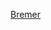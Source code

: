 {{US county navigation box
| template_name  = 布雷默縣 (愛荷華州)
| listclass = hlist
| county         = 布雷默縣
| state          = 愛荷華州

| map_image      = Map of Iowa highlighting Bremer County.svg
| map_caption    = 布雷默縣在愛荷華州的位置
| map_size       = 75x75

| seat           = 韋弗利

| title1 = [[城市]]
| body1  = 
* [[丹佛 (愛荷華州)|丹佛]]
* [[弗雷澤麗卡 (愛荷華州)|弗雷澤麗卡]]
* [[簡斯維爾 (愛荷華州)|簡斯維爾]]‡
* [[普萊恩菲爾德 (愛荷華州)|普萊恩菲爾德]]
* [[雷德林 (愛荷華州)|雷德林]]
* [[萨姆纳 (艾奥瓦州)|薩姆納]]‡
* [[的黎波里 (艾奥瓦州)|的黎波里]]
* [[韦弗利 (艾奥瓦州)|韋弗利]]

| title2 = [[行政鎮區]]
| body2  = 
* [[代頓鎮區 (愛荷華州布雷默縣)|代頓]]
* [[道格拉斯鎮區 (愛荷華州布雷默縣)|道格拉斯]]
* [[富蘭克林鎮區 (愛荷華州布雷默縣)|富蘭克林]]
* [[弗雷澤麗卡鎮區 (愛荷華州布雷默縣)|弗雷澤麗卡]]
* [[弗里蒙特鎮區 (愛荷華州布雷默縣)|弗里蒙特]]
* [[傑克遜鎮區 (愛荷華州布雷默縣)|傑克遜]]
* [[傑佛遜鎮區 (愛荷華州布雷默縣)|佛遜傑]]
* [[拉法葉鎮區 (愛荷華州布雷默縣)|拉法葉]]
* [[勒羅伊鎮區 (愛荷華州布雷默縣)|勒羅伊]]
* [[麥克斯菲爾德鎮區 (愛荷華州布雷默縣)|麥克斯菲爾德]]
* [[波爾克鎮區 (愛荷華州布雷默縣)|波爾克]]
* [[薩姆納二號鎮區 (愛荷華州布雷默縣)|薩姆納二號]]
* [[沃倫鎮區 (愛荷華州布雷默縣)|沃倫]]
* [[華盛頓鎮區 (愛荷華州布雷默縣)|華盛頓]]

| title3 = [[非建制地區]]
| body3  = 
* [[西格爾 (愛荷華州)|西格爾]]

| title4 = 備註
| body4 = ‡該聚居地有部分隸屬其他縣份

}}<noinclude>
[[Category:艾奧瓦州縣份導航模板|Bremer]]  
[[Category:布雷默縣 (愛荷華州)| ]]
</noinclude>